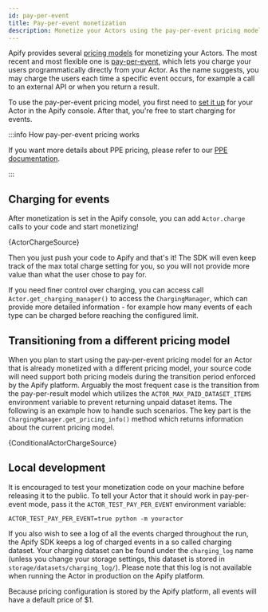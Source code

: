 ```yaml
---
id: pay-per-event
title: Pay-per-event monetization
description: Monetize your Actors using the pay-per-event pricing model
---
```



Apify provides several [pricing models](https://docs.apify.com/platform/actors/publishing/monetize) for monetizing your Actors. The most recent and most flexible one is [pay-per-event](https://docs.apify.com/platform/actors/running/actors-in-store#pay-per-event), which lets you charge your users programmatically directly from your Actor. As the name suggests, you may charge the users each time a specific event occurs, for example a call to an external API or when you return a result.

To use the pay-per-event pricing model, you first need to [set it up](https://docs.apify.com/platform/actors/running/actors-in-store#pay-per-event) for your Actor in the Apify console. After that, you're free to start charging for events.

:::info How pay-per-event pricing works

If you want more details about PPE pricing, please refer to our [PPE documentation](/platform/actors/publishing/monetize/pay-per-event).

:::

## Charging for events

After monetization is set in the Apify console, you can add <ApiLink to="class/Actor#charge">`Actor.charge`</ApiLink> calls to your code and start monetizing!

<CodeBlock language="python">
{ActorChargeSource}
</CodeBlock>

Then you just push your code to Apify and that's it! The SDK will even keep track of the max total charge setting for you, so you will not provide more value than what the user chose to pay for.

If you need finer control over charging, you can access call <ApiLink to="class/Actor#get_charging_manager">`Actor.get_charging_manager()`</ApiLink> to access the <ApiLink to="class/ChargingManager">`ChargingManager`</ApiLink>, which can provide more detailed information - for example how many events of each type can be charged before reaching the configured limit.

## Transitioning from a different pricing model

When you plan to start using the pay-per-event pricing model for an Actor that is already monetized with a different pricing model, your source code will need support both pricing models during the transition period enforced by the Apify platform. Arguably the most frequent case is the transition from the pay-per-result model which utilizes the `ACTOR_MAX_PAID_DATASET_ITEMS` environment variable to prevent returning unpaid dataset items. The following is an example how to handle such scenarios. The key part is the <ApiLink to="class/ChargingManager#get_pricing_info">`ChargingManager.get_pricing_info()`</ApiLink> method which returns information about the current pricing model.

<CodeBlock language="python">
{ConditionalActorChargeSource}
</CodeBlock>

## Local development

It is encouraged to test your monetization code on your machine before releasing it to the public. To tell your Actor that it should work in pay-per-event mode, pass it the `ACTOR_TEST_PAY_PER_EVENT` environment variable:

```shell
ACTOR_TEST_PAY_PER_EVENT=true python -m youractor
```

If you also wish to see a log of all the events charged throughout the run, the Apify SDK keeps a log of charged events in a so called charging dataset. Your charging dataset can be found under the `charging_log` name (unless you change your storage settings, this dataset is stored in `storage/datasets/charging_log/`). Please note that this log is not available when running the Actor in production on the Apify platform.

Because pricing configuration is stored by the Apify platform, all events will have a default price of $1.
